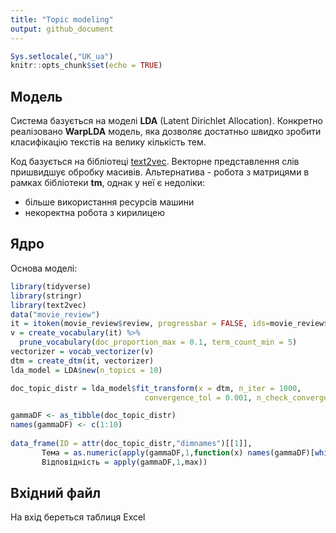 ```yaml
---
title: "Topic modeling"
output: github_document
---
```


```r
Sys.setlocale(,"UK_ua")
knitr::opts_chunk$set(echo = TRUE)
```

## Модель

Система базується на моделі **LDA** (Latent Dirichlet Allocation). Конкретно реалізовано **WarpLDA** модель, яка дозволяє достатньо швидко зробити класифікацію текстів на велику кількість тем.

Код базується на бібліотеці [text2vec](http://text2vec.org/). Векторне представлення слів пришвидшує обробку масивів. Альтернатива - робота з матрицями в рамках бібліотеки **tm**, однак у неї є недоліки:

- більше використання ресурсів машини
- некоректна робота з кирилицею

## Ядро

Основа моделі:

```r
library(tidyverse)
library(stringr)
library(text2vec)
data("movie_review")
it = itoken(movie_review$review, progressbar = FALSE, ids=movie_review$ids)
v = create_vocabulary(it) %>% 
  prune_vocabulary(doc_proportion_max = 0.1, term_count_min = 5)
vectorizer = vocab_vectorizer(v)
dtm = create_dtm(it, vectorizer)
lda_model = LDA$new(n_topics = 10)

doc_topic_distr = lda_model$fit_transform(x = dtm, n_iter = 1000, 
                              convergence_tol = 0.001, n_check_convergence = 25,progressbar = F)

gammaDF <- as_tibble(doc_topic_distr)
names(gammaDF) <- c(1:10)
    
data_frame(ID = attr(doc_topic_distr,"dimnames")[[1]],
       Тема = as.numeric(apply(gammaDF,1,function(x) names(gammaDF)[which(x==max(x))][1])),
       Відповідність = apply(gammaDF,1,max))
```

## Вхідний файл

На вхід береться таблиця Excel
